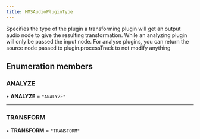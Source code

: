 ```yaml
---
title: HMSAudioPluginType
---
```


Specifies the type of the plugin a transforming plugin will get an output audio node to give the resulting
transformation. While an analyzing plugin will only be passed the input node.
For analyse plugins, you can return the source node passed to plugin.processTrack to not modify anything

## Enumeration members

### ANALYZE

• **ANALYZE** = `"ANALYZE"`

---

### TRANSFORM

• **TRANSFORM** = `"TRANSFORM"`
